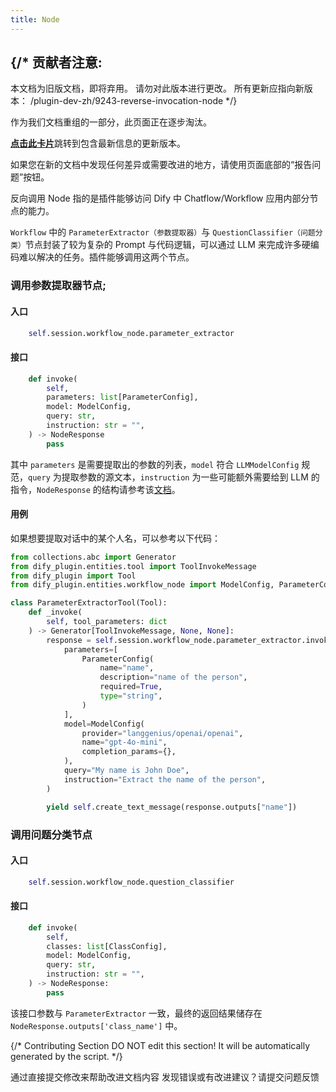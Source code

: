 ```yaml
---
title: Node
---
```




{/* 
  贡献者注意:
  ----------------
  本文档为旧版文档，即将弃用。
  请勿对此版本进行更改。
  所有更新应指向新版本：
  /plugin-dev-zh/9243-reverse-invocation-node
*/}

<Card title="本文档即将弃用" icon="circle-exclamation" href="/plugin-dev-zh/9243-reverse-invocation-node">
  <p>作为我们文档重组的一部分，此页面正在逐步淘汰。</p>
  
  <p><u><b>点击此卡片</b></u>跳转到包含最新信息的更新版本。</p>
  
  <p>如果您在新的文档中发现任何差异或需要改进的地方，请使用页面底部的“报告问题”按钮。</p>
</Card>

反向调用 Node 指的是插件能够访问 Dify 中 Chatflow/Workflow 应用内部分节点的能力。

`Workflow` 中的 `ParameterExtractor（参数提取器）`与 `QuestionClassifier（问题分类）`节点封装了较为复杂的 Prompt 与代码逻辑，可以通过 LLM 来完成许多硬编码难以解决的任务。插件能够调用这两个节点。

### 调用参数提取器节点;

#### **入口**

```python
    self.session.workflow_node.parameter_extractor
```

#### **接口**

```python
    def invoke(
        self,
        parameters: list[ParameterConfig],
        model: ModelConfig,
        query: str,
        instruction: str = "",
    ) -> NodeResponse
        pass
```

其中 `parameters` 是需要提取出的参数的列表，`model` 符合 `LLMModelConfig` 规范，`query` 为提取参数的源文本，`instruction` 为一些可能额外需要给到 LLM 的指令，`NodeResponse` 的结构请参考该[文档](../general-specifications#noderesponse)。

#### **用例**

如果想要提取对话中的某个人名，可以参考以下代码：

```python
from collections.abc import Generator
from dify_plugin.entities.tool import ToolInvokeMessage
from dify_plugin import Tool
from dify_plugin.entities.workflow_node import ModelConfig, ParameterConfig

class ParameterExtractorTool(Tool):
    def _invoke(
        self, tool_parameters: dict
    ) -> Generator[ToolInvokeMessage, None, None]:
        response = self.session.workflow_node.parameter_extractor.invoke(
            parameters=[
                ParameterConfig(
                    name="name",
                    description="name of the person",
                    required=True,
                    type="string",
                )
            ],
            model=ModelConfig(
                provider="langgenius/openai/openai",
                name="gpt-4o-mini",
                completion_params={},
            ),
            query="My name is John Doe",
            instruction="Extract the name of the person",
        )

        yield self.create_text_message(response.outputs["name"])
```

### 调用问题分类节点

#### **入口**

```python
    self.session.workflow_node.question_classifier
```

#### **接口**

```python
    def invoke(
        self,
        classes: list[ClassConfig],
        model: ModelConfig,
        query: str,
        instruction: str = "",
    ) -> NodeResponse:
        pass
```

该接口参数与 `ParameterExtractor` 一致，最终的返回结果储存在 `NodeResponse.outputs['class_name']` 中。

{/*
Contributing Section
DO NOT edit this section!
It will be automatically generated by the script.
*/}

<CardGroup cols="2">
    <Card
        title="编辑此页面"
        icon="pen-to-square"
        href="https://github.com/langgenius/dify-docs-mintlify/edit/main/zh-hans/plugins/schema-definition/reverse-invocation-of-the-dify-service/node.mdx"
    >
        通过直接提交修改来帮助改进文档内容
    </Card>
    <Card
        title="提交问题"
        icon="github"
        href="https://github.com/langgenius/dify-docs-mintlify/issues/new?title=文档问题%3A%20&body=%23%23%20问题描述%0A%3C%21--%20请简要描述您发现的问题%20--%3E%0A%0A%23%23%20页面链接%0Ahttps%3A%2F%2Fgithub.com%2Flanggenius%2Fdify-docs-mintlify%2Fblob%2Fmain%2Fzh-hans/plugins/schema-definition/reverse-invocation-of-the-dify-service%2Fnode.mdx%0A%0A%23%23%20建议修改%0A%3C%21--%20如果有具体的修改建议，请在此说明%20--%3E%0A%0A%3C%21--%20感谢您对文档质量的关注！%20--%3E"
    >
        发现错误或有改进建议？请提交问题反馈
    </Card>
</CardGroup>

